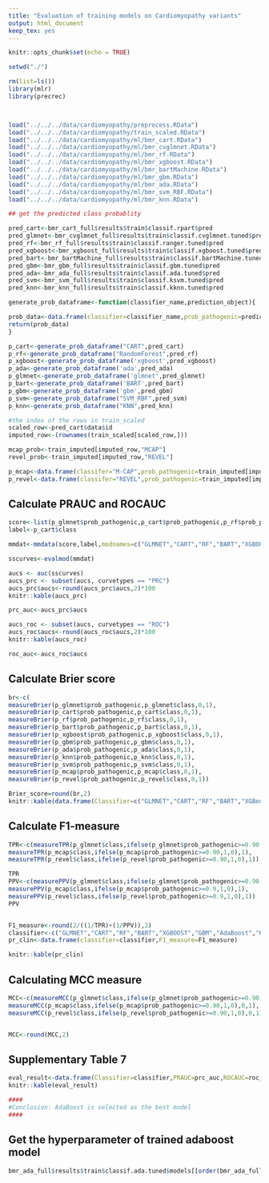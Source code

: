 ```yaml
---
title: "Evaluation of training models on Cardiomyopathy variants"
output: html_document
keep_tex: yes
---
```


```r
knitr::opts_chunk$set(echo = TRUE)
```

```r
setwd("./")

rm(list=ls())
library(mlr)
library(precrec)



load("../../../data/cardiomyopathy/preprocess.RData")
load("../../../data/cardiomyopathy/train_scaled.RData")
load("../../../data/cardiomyopathy/ml/bmr_cart.RData")
load("../../../data/cardiomyopathy/ml/bmr_cvglmnet.RData")
load("../../../data/cardiomyopathy/ml/bmr_rf.RData")
load("../../../data/cardiomyopathy/ml/bmr_xgboost.RData")
load("../../../data/cardiomyopathy/ml/bmr_bartMachine.RData")
load("../../../data/cardiomyopathy/ml/bmr_gbm.RData")
load("../../../data/cardiomyopathy/ml/bmr_ada.RData")
load("../../../data/cardiomyopathy/ml/bmr_svm_RBF.RData")
load("../../../data/cardiomyopathy/ml/bmr_knn.RData")
```

 

```r
## get the predicted class probablity

pred_cart<-bmr_cart_full$results$train$classif.rpart$pred
pred_glmnet<-bmr_cvglmnet_full$results$train$classif.cvglmnet.tuned$pred
pred_rf<-bmr_rf_full$results$train$classif.ranger.tuned$pred
pred_xgboost<-bmr_xgboost_full$results$train$classif.xgboost.tuned$pred
pred_bart<-bmr_bartMachine_full$results$train$classif.bartMachine.tuned$pred
pred_gbm<-bmr_gbm_full$results$train$classif.gbm.tuned$pred
pred_ada<-bmr_ada_full$results$train$classif.ada.tuned$pred
pred_svm<-bmr_svm_full$results$train$classif.ksvm.tuned$pred
pred_knn<-bmr_knn_full$results$train$classif.kknn.tuned$pred

generate_prob_dataframe<-function(classifier_name,prediction_object){

prob_data<-data.frame(classifier=classifier_name,prob_pathogenic=prediction_object$data$prob.1,class=prediction_object$data$truth)                     
return(prob_data)
}

p_cart<-generate_prob_dataframe("CART",pred_cart)
p_rf<-generate_prob_dataframe("RandomForest",pred_rf)
p_xgboost<-generate_prob_dataframe('xgboost',pred_xgboost)
p_ada<-generate_prob_dataframe('ada',pred_ada)
p_glmnet<-generate_prob_dataframe('glmnet',pred_glmnet)
p_bart<-generate_prob_dataframe('BART',pred_bart)
p_gbm<-generate_prob_dataframe('gbm',pred_gbm)
p_svm<-generate_prob_dataframe("SVM_RBF",pred_svm)
p_knn<-generate_prob_dataframe("KNN",pred_knn)

#the index of the rows in train_scaled
scaled_row<-pred_cart$data$id
imputed_row<-(rownames(train_scaled[scaled_row,]))

mcap_prob<-train_imputed[imputed_row,"MCAP"]
revel_prob<-train_imputed[imputed_row,"REVEL"]

p_mcap<-data.frame(classifer="M-CAP",prob_pathogenic=train_imputed[imputed_row,"MCAP"],class=train_imputed[imputed_row,]$pathogenic)
p_revel<-data.frame(classifer="REVEL",prob_pathogenic=train_imputed[imputed_row,"REVEL"],class=train_imputed[imputed_row,]$pathogenic)


```


## Calculate PRAUC and ROCAUC
```r
score<-list(p_glmnet$prob_pathogenic,p_cart$prob_pathogenic,p_rf$prob_pathogenic,p_bart$prob_pathogenic,p_xgboost$prob_pathogenic,p_gbm$prob_pathogenic,p_ada$prob_pathogenic,p_knn$prob_pathogenic,p_svm$prob_pathogenic,p_mcap$prob_pathogenic,p_revel$prob_pathogenic)
label<-p_cart$class

mmdat<-mmdata(score,label,modnames=c("GLMNET","CART","RF","BART","XGBOOST","GBM","ADA","KNN","SVM","MCAP","REVEL"))

sscurves<-evalmod(mmdat)

aucs <- auc(sscurves)
aucs_prc <- subset(aucs, curvetypes == "PRC")
aucs_prc$aucs<-round(aucs_prc$aucs,2)*100
knitr::kable(aucs_prc)

prc_auc<-aucs_prc$aucs

aucs_roc <- subset(aucs, curvetypes == "ROC")
aucs_roc$aucs<-round(aucs_roc$aucs,2)*100
knitr::kable(aucs_roc)

roc_auc<-aucs_roc$aucs
```
## Calculate Brier score

```r
br<-c(
measureBrier(p_glmnet$prob_pathogenic,p_glmnet$class,0,1),
measureBrier(p_cart$prob_pathogenic,p_cart$class,0,1),
measureBrier(p_rf$prob_pathogenic,p_rf$class,0,1),
measureBrier(p_bart$prob_pathogenic,p_bart$class,0,1),
measureBrier(p_xgboost$prob_pathogenic,p_xgboost$class,0,1),
measureBrier(p_gbm$prob_pathogenic,p_gbm$class,0,1),
measureBrier(p_ada$prob_pathogenic,p_ada$class,0,1),
measureBrier(p_knn$prob_pathogenic,p_knn$class,0,1),
measureBrier(p_svm$prob_pathogenic,p_svm$class,0,1),
measureBrier(p_mcap$prob_pathogenic,p_mcap$class,0,1),
measureBrier(p_revel$prob_pathogenic,p_revel$class,0,1))

Brier_score=round(br,2)
knitr::kable(data.frame(Classifier=c("GLMNET","CART","RF","BART","XGBoost","GBM","AdaBoost","SVM","KNN","MCAP","REVEL"),Brier_score))


```

## Calculate F1-measure

```r

TPR<-c(measureTPR(p_glmnet$class,ifelse(p_glmnet$prob_pathogenic>=0.90,1,0),1),measureTPR(p_cart$class,ifelse(p_cart$prob_pathogenic>=0.90,1,0),1),measureTPR(p_rf$class,ifelse(p_rf$prob_pathogenic>=0.90,1,0),1),measureTPR(p_bart$class,ifelse(p_bart$prob_pathogenic>=0.90,1,0),1),measureTPR(p_xgboost$class,ifelse(p_xgboost$prob_pathogenic>=0.90,1,0),1),measureTPR(p_gbm$class,ifelse(p_gbm$prob_pathogenic>=0.90,1,0),1),measureTPR(p_ada$class,ifelse(p_ada$prob_pathogenic>=0.90,1,0),1),measureTPR(p_knn$class,ifelse(p_knn$prob_pathogenic>=0.90,1,0),1),measureTPR(p_svm$class,ifelse(p_svm$prob_pathogenic>=0.90,1,0),1),
measureTPR(p_mcap$class,ifelse(p_mcap$prob_pathogenic>=0.90,1,0),1),
measureTPR(p_revel$class,ifelse(p_revel$prob_pathogenic>=0.90,1,0),1))

TPR
PPV<-c(measurePPV(p_glmnet$class,ifelse(p_glmnet$prob_pathogenic>=0.90,1,0),1),measurePPV(p_cart$class,ifelse(p_cart$prob_pathogenic>=0.90,1,0),1),measurePPV(p_rf$class,ifelse(p_rf$prob_pathogenic>=0.90,1,0),1),measurePPV(p_bart$class,ifelse(p_bart$prob_pathogenic>=0.90,1,0),1),measurePPV(p_xgboost$class,ifelse(p_xgboost$prob_pathogenic>=0.90,1,0),1),measurePPV(p_gbm$class,ifelse(p_gbm$prob_pathogenic>=0.90,1,0),1),measurePPV(p_ada$class,ifelse(p_ada$prob_pathogenic>=0.90,1,0),1),measurePPV(p_knn$class,ifelse(p_knn$prob_pathogenic>=0.90,1,0),1),measurePPV(p_svm$class,ifelse(p_svm$prob_pathogenic>=0.90,1,0),1),
measurePPV(p_mcap$class,ifelse(p_mcap$prob_pathogenic>=0.9,1,0),1),
measurePPV(p_revel$class,ifelse(p_revel$prob_pathogenic>=0.9,1,0),1))
PPV


F1_measure<-round(2/((1/TPR)+(1/PPV)),2)
classifier<-c("GLMNET","CART","RF","BART","XGBOOST","GBM","AdaBoost","KNN","SVM","MCAP","REVEL")
pr_clin<-data.frame(classifier=classifier,F1_measure=F1_measure)

knitr::kable(pr_clin)

```

## Calculating MCC measure
```r
MCC<-c(measureMCC(p_glmnet$class,ifelse(p_glmnet$prob_pathogenic>=0.90,1,0),0,1),measureMCC(p_cart$class,ifelse(p_cart$prob_pathogenic>=0.90,1,0),0,1),measureMCC(p_rf$class,ifelse(p_rf$prob_pathogenic>=0.90,1,0),0,1),measureMCC(p_bart$class,ifelse(p_bart$prob_pathogenic>=0.90,1,0),0,1),measureMCC(p_xgboost$class,ifelse(p_xgboost$prob_pathogenic>=0.90,1,0),0,1),measureMCC(p_gbm$class,ifelse(p_gbm$prob_pathogenic>=0.90,1,0),0,1),measureMCC(p_ada$class,ifelse(p_ada$prob_pathogenic>=0.90,1,0),0,1),measureMCC(p_knn$class,ifelse(p_knn$prob_pathogenic>=0.90,1,0),0,1),measureMCC(p_svm$class,ifelse(p_svm$prob_pathogenic>=0.90,1,0),0,1),
measureMCC(p_mcap$class,ifelse(p_mcap$prob_pathogenic>=0.90,1,0),0,1),
measureMCC(p_revel$class,ifelse(p_revel$prob_pathogenic>=0.90,1,0),0,1))


MCC<-round(MCC,2)

```


## Supplementary Table 7
```r
eval_result<-data.frame(Classifier=classifier,PRAUC=prc_auc,ROCAUC=roc_auc,Brier_Score=Brier_score,MCC=MCC)
knitr::kable(eval_result)

####
#Conclusion: AdaBoost is selected as the best model
####

```

## Get the hyperparameter of trained adaboost model
```r
bmr_ada_full$results$train$classif.ada.tuned$models[[order(bmr_ada_full$results$train$classif.ada.tuned$measures.test$imbalance_measure_1,decreasing = TRUE)[1]]]$learner.model$opt.result$x
```